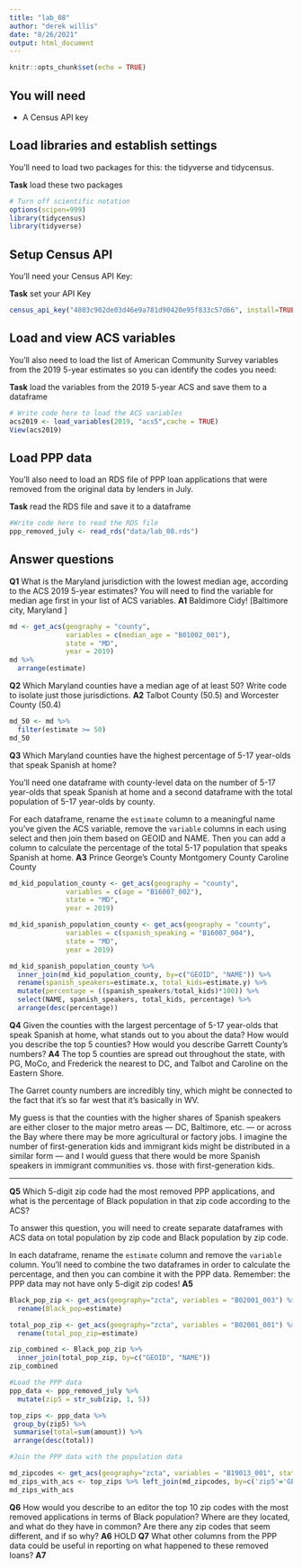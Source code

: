 ```yaml
---
title: "lab_08"
author: "derek willis"
date: "8/26/2021"
output: html_document
---
```


```r
knitr::opts_chunk$set(echo = TRUE)
```

## You will need

* A Census API key

## Load libraries and establish settings

You'll need to load two packages for this: the tidyverse and tidycensus.

**Task** load these two packages

```r
# Turn off scientific notation
options(scipen=999)
library(tidycensus)
library(tidyverse)
```

## Setup Census API

You'll need your Census API Key:

**Task** set your API Key

```r
census_api_key("4803c902de03d46e9a781d90420e95f833c57d66", install=TRUE)
```


## Load and view ACS variables

You'll also need to load the list of American Community Survey variables from the 2019 5-year estimates so you can identify the codes you need:

**Task** load the variables from the 2019 5-year ACS and save them to a dataframe

```r
# Write code here to load the ACS variables
acs2019 <- load_variables(2019, "acs5",cache = TRUE)
View(acs2019)
```

## Load PPP data

You'll also need to load an RDS file of PPP loan applications that were removed from the original data by lenders in July.

**Task** read the RDS file and save it to a dataframe

```r
#Write code here to read the RDS file
ppp_removed_july <- read_rds("data/lab_08.rds")
```

## Answer questions

**Q1** What is the Maryland jurisdiction with the lowest median age, according to the ACS 2019 5-year estimates? You will need to find the variable for median age first in your list of ACS variables.
**A1**
Baldimore Cidy! [Baltimore city, Maryland	]
```r
md <- get_acs(geography = "county", 
              variables = c(median_age = "B01002_001"), 
              state = "MD", 
              year = 2019)
md %>% 
  arrange(estimate) 

```

**Q2** Which Maryland counties have a median age of at least 50? Write code to isolate just those jurisdictions.
**A2**
Talbot County (50.5) and Worcester County (50.4)
```r
md_50 <- md %>% 
  filter(estimate >= 50)
md_50

```

**Q3** Which Maryland counties have the highest percentage of 5-17 year-olds that speak Spanish at home? 

You'll need one dataframe with county-level data on the number of 5-17 year-olds that speak Spanish at home and a second dataframe with the total population of 5-17 year-olds by county. 

For each dataframe, rename the `estimate` column to a meaningful name you've given the ACS variable, remove the `variable` columns in each using select and then join them based on GEOID and NAME. Then you can add a column to calculate the percentage of the total 5-17 population that speaks Spanish at home.
**A3**
Prince George's County 
Montgomery County 
Caroline County 
```r
md_kid_population_county <- get_acs(geography = "county", 
              variables = c(age = "B16007_002"), 
              state = "MD", 
              year = 2019)
```

```r
md_kid_spanish_population_county <- get_acs(geography = "county", 
              variables = c(spanish_speaking = "B16007_004"), 
              state = "MD", 
              year = 2019)
```
```r
md_kid_spanish_population_county %>%
  inner_join(md_kid_population_county, by=c("GEOID", "NAME")) %>%
  rename(spanish_speakers=estimate.x, total_kids=estimate.y) %>% 
  mutate(percentage = ((spanish_speakers/total_kids)*100)) %>%
  select(NAME, spanish_speakers, total_kids, percentage) %>% 
  arrange(desc(percentage))
```
**Q4** Given the counties with the largest percentage of 5-17 year-olds that speak Spanish at home, what stands out to you about the data? How would you describe the top 5 counties? How would you describe Garrett County's numbers?
**A4**
The top 5 counties are spread out throughout the state, with PG, MoCo, and Frederick the nearest to DC, and Talbot and Caroline on the Eastern Shore.

The Garret county numbers are incredibly tiny, which might be connected to the fact that it's so far west that it's basically in WV.

My guess is that the counties with the higher shares of Spanish speakers are either closer to the major metro areas — DC, Baltimore, etc. — or across the Bay where there may be more agricultural or factory jobs. I imagine the number of first-generation kids and immigrant kids might be distributed in a similar form — and I would guess that there would be more Spanish speakers in immigrant communities vs. those with first-generation kids.

-----

**Q5** Which 5-digit zip code had the most removed PPP applications, and what is the percentage of Black population in that zip code according to the ACS? 

To answer this question, you will need to create separate dataframes with ACS data on total population by zip code and Black population by zip code. 

In each dataframe, rename the `estimate` column and remove the `variable` column. You'll need to combine the two dataframes in order to calculate the percentage, and then you can combine it with the PPP data. Remember: the PPP data may not have only 5-digit zip codes!
**A5**
```r

Black_pop_zip <- get_acs(geography="zcta", variables = "B02001_003") %>% 
  rename(Black_pop=estimate)
```

```r
total_pop_zip <- get_acs(geography="zcta", variables = "B02001_001") %>% 
  rename(total_pop_zip=estimate)
```


```r
zip_combined <- Black_pop_zip %>%
  inner_join(total_pop_zip, by=c("GEOID", "NAME"))
zip_combined
```
```r
#Load the PPP data
ppp_data <- ppp_removed_july %>%
  mutate(zip5 = str_sub(zip, 1, 5))

top_zips <- ppp_data %>%
 group_by(zip5) %>%
 summarise(total=sum(amount)) %>%
 arrange(desc(total))
```

```r
#Join the PPP data with the population data

md_zipcodes <- get_acs(geography="zcta", variables = "B19013_001", state='MD')
md_zips_with_acs <- top_zips %>% left_join(md_zipcodes, by=c('zip5'='GEOID'))
md_zips_with_acs
```




**Q6** How would you describe to an editor the top 10 zip codes with the most removed applications in terms of Black population? Where are they located, and what do they have in common? Are there any zip codes that seem different, and if so why?
**A6**
HOLD
**Q7** What other columns from the PPP data could be useful in reporting on what happened to these removed loans?
**A7**

